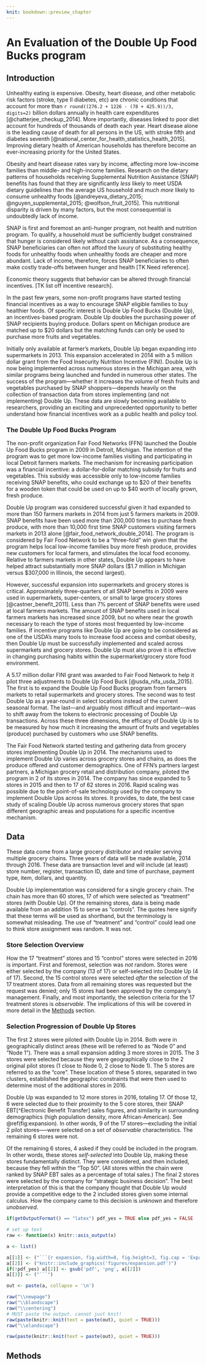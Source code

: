 ```yaml
---
knit: bookdown::preview_chapter
---
```


# An Evaluation of the Double Up Food Bucks program

## Introduction

Unhealthy eating is expensive. Obesity, heart disease, and other metabolic risk factors (stroke, type II diabetes, etc) are chronic conditions that account for more than `r round((276.2 + 1226 - (78 + 425.9))/3, digits=2)` billion dollars annually in health care expenditures [@chatterjee_checkup_2014]. More importantly, diseases linked to poor diet account for hundreds of thousands of death each year. Heart disease alone is the leading cause of death for all persons in the US, with stroke fifth and diabetes seventh [@national_center_for_health_statistics_health_2015]. Improving dietary health of American households has therefore become an ever-increasing priority for the United States.

Obesity and heart disease rates vary by income, affecting more low-income families than middle- and high-income families. Research on the dietary patterns of households receiving Supplemental Nutrition Assistance (SNAP) benefits has found that they are significantly *less* likely to meet USDA dietary guidelines than the average US household and much *more* likely to consume unhealthy foods [@andreyeva_dietary_2015; @nguyen_supplemental_2015; @wolfson_fruit_2015]. This nutritional disparity is driven by many factors, but the most consequential is undoubtedly lack of income.

SNAP is first and foremost an anti-hunger program, not health and nutrition program. To qualify, a household must be sufficiently budget constrained that hunger is considered likely without cash assistance. As a consequence, SNAP beneficiaries can often not afford the luxury of substituting healthy foods for unhealthy foods when unhealthy foods are cheaper and more abundant. Lack of income, therefore, forces SNAP beneficiaries to often make costly trade-offs between hunger and health [TK Need reference].

Economic theory suggests that behavior can be altered through financial incentives. [TK list off incentive research].

In the past few years, some non-profit programs have started testing financial incentives as a way to encourage SNAP eligible families to buy healthier foods. Of specific interest is Double Up Food Bucks (Double Up), an incentives-based program. Double Up doubles the purchasing power of SNAP recipients buying produce. Dollars spent on Michigan produce are matched up to $20 dollars but the matching funds can only be used to purchase more fruits and vegetables.

Initially only available at farmer's markets, Double Up began expanding into supermarkets in 2013. This expansion accelerated in 2014 with a 5 million dollar grant from the Food Insecurity Nutrition Incentive (FINI). Double Up is now being implemented across numerous stores in the Michigan area, with similar programs being launched and funded in numerous other states. The success of the program---whether it increases the volume of fresh fruits and vegetables purchased by SNAP shoppers---depends heavily on the collection of transaction data from stores implementing (and not implementing) Double Up. These data are slowly becoming available to researchers, providing an exciting and unprecedented opportunity to better understand how financial incentives work as a public health and policy tool.


### The Double Up Food Bucks Program

The non-profit organization Fair Food Networks (FFN) launched the Double Up Food Bucks program in 2009 in Detroit, Michigan. The intention of the program was to get more low-income families visiting and participating in local Detroit farmers markets. The mechanism for increasing participation was a financial incentive: a dollar-for-dollar matching subsidy for fruits and vegetables. This subsidy was accessible only to low-income families receiving SNAP benefits, who could exchange up to $20 of their benefits for a wooden token that could be used on up to $40 worth of locally grown, fresh produce.

Double Up program was considered successful given it had expanded to more than 150 farmers markets in 2014 from just 5 farmers markets in 2009. SNAP benefits have been used more than 200,000 times to purchase fresh produce, with more than 10,000 first time SNAP customers visiting farmers markets in 2013 alone [@fair_food_network_double_2014]. The program is considered by Fair Food Network to be a "three-fold" win given that the program helps local low-income families buy more fresh produce, provides new customers for local farmers, and stimulates the local food economy. Relative to farmers markets in other states, Double Up appears to have helped attract substantially more SNAP dollars ($1.7 million in Michigan versus $307,000 in Illinois, the second largest).

However, successful expansion into supermarkets and grocery stores is critical. Approximately three-quarters of all SNAP benefits in 2009 were used in supermarkets, super-centers, or small to large grocery stores [@castner_benefit_2011]. Less than 7% percent of SNAP benefits were used at local farmers markets. The amount of SNAP benefits used in local farmers markets has increased since 2009, but no where near the growth necessary to reach the type of stores most frequented by low-income families. If incentive programs like Double Up are going to be considered as one of the USDA's many tools to increase food access and combat obesity, then Double Up must be successfully implemented and scaled across supermarkets and grocery stores. Double Up must also prove it is effective in changing purchasing habits within the supermarket/grocery store food environment.

A 5.17 million dollar FINI grant was awarded to Fair Food Network to help it pilot three adjustments to Double Up Food Buck [@usda_nifa_usda_2015]. The first is to expand the Double Up Food Bucks program from farmers markets to retail supermarkets and grocery stores. The second was to test Double Up as a year-round in select locations instead of the current seasonal format. The last---and arguably most difficult and important---was to shift away from the tokens to electronic processing of Double Up transactions. Across these three dimensions, the efficacy of Double Up is to be measured by how much it increasing the amount of fruits and vegetables (produce) purchased by customers who use SNAP benefits.

The Fair Food Network started testing and gathering data from grocery stores implementing Double Up in 2014. The mechanisms used to implement Double Up varies across grocery stores and chains, as does the produce offered and customer demographics. One of FFN's partners largest partners, a Michigan grocery retail and distribution company, piloted the program in 2 of its stores in 2014. The company has since expanded to 5 stores in 2015 and then to 17 of 62 stores in 2016. Rapid scaling was possible due to the point-of-sale technology used by the company to implement Double Ups across its stores. It provides, to date, the best case study of scaling Double Up across numerous grocery stores that span different geographic areas and populations for a specific incentive mechanism.


## Data

These data come from a large grocery distributor and retailer serving multiple grocery chains. Three years of data will be made available, 2014 through 2016. These data are transaction level and will include (at least) store number, register, transaction ID, date and time of purchase, payment type, item, dollars, and quantity.

Double Up implementation was considered for a single grocery chain. The chain has more than 60 stores, 17 of which were selected as "treatment" stores (with Double Up). Of the remaining stores, data is being made available from an addition 15 to serve as "controls". The quotes here signify that these terms will be used as shorthand, but the terminology is somewhat misleading. The use of "treatment" and "control" could lead one to think store assignment was random. It was not.

### Store Selection Overview {-}

How the 17 "treatment" stores and 15 "control" stores were selected in 2016 is important. First and foremost, selection was *not* random. Stores were either selected by the company (13 of 17) or self-selected into Double Up (4 of 17). Second, the 15 control stores were selected *after* the selection of the 17 treatment stores. Data from all remaining stores was requested but the request was denied; only 15 stores had been approved by the company's management. Finally, and most importantly, the selection criteria for the 17 treatment stores is *observable*. The implications of this will be covered in more detail in the [Methods](#methods) section.

### Selection Progression of Double Up Stores {-}

The first 2 stores were piloted with Double Up in 2014. Both were in geographically distinct areas (these will be referred to as "Node 0" and "Node 1"). There was a small expansion adding 3 more stores in 2015. The 3 stores were selected because they were geographically close to the 2 original pilot stores (1 close to Node 0, 2 close to Node 1). The 5 stores are referred to as the "core". These location of these 5 stores, separated in two clusters, established the geographic constraints that were then used to determine most of the additional stores in 2016.

Double Up was expanded to 12 more stores in 2016, totaling 17. Of those 12, 6 were selected due to their proximity to the 5 core stores, their SNAP EBT[^Electronic Benefit Transfer] sales figures, and similarity in surrounding demographics (high population density, more African-American). See \@ref(fig:expansion). In other words, 9 of the 17 stores---excluding the initial 2 pilot stores—--were selected on a set of *observable* characteristics. The remaining 6 stores were not.


Of the remaining 6 stores, 4 asked if they could be included in the program. In other words, these stores *self-selected* into Double Up, making these stores fundamentally distinct. They were considered, and then included, because they fell within the "Top 50". (All stores within the chain were ranked by SNAP EBT sales as a percentage of total sales.) The final 2 stores were selected by the company for "strategic business decision". The best interpretation of this is that the company thought that Double Up would provide a competitive edge to the 2 included stores given some internal calculus. How the company came to this decision is *unknown* and therefore *unobserved*.


```r

if(getOutputFormat() == "latex") pdf_yes = TRUE else pdf_yes = FALSE

# set up text
raw <- function(x) knitr::asis_output(x)

a <- list()

a[[1]] <- ("```{r expansion, fig.width=8, fig.height=3, fig.cap = 'Expansion over time, 2014 to 2016 (left to right). Gray sectors denote higher population density.', fig.align='center', echo=FALSE}")
a[[2]] <- ("knitr::include_graphics('figures/expansion.pdf')")
if(!pdf_yes) a[[2]] <- gsub('pdf', 'png', a[[2]])
a[[3]] <- ("```")

out <- paste(a, collapse = '\n')
```

```r
raw("\\newpage")
raw("\\blandscape")
raw("\\centering")
# MUST paste the output. cannot just knit!
raw(paste(knitr::knit(text = paste(out), quiet = TRUE)))
raw("\\elandscape")
```

```r
raw(paste(knitr::knit(text = paste(out), quiet = TRUE)))
```
<!-- ![TK stores-2014]() -->



## Methods {#methods}



